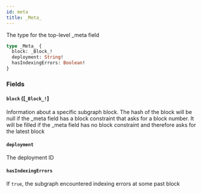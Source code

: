 ```yaml
---
id: meta
title: _Meta_
---
```


The type for the top-level \_meta field

```graphql
type _Meta_ {
  block: _Block_!
  deployment: String!
  hasIndexingErrors: Boolean!
}
```

### Fields

#### `block` ([`_Block_!`]

Information about a specific subgraph block. The hash of the block
will be null if the \_meta field has a block constraint that asks for
a block number. It will be filled if the \_meta field has no block constraint
and therefore asks for the latest block

#### `deployment` 

The deployment ID

#### `hasIndexingErrors` 

If `true`, the subgraph encountered indexing errors at some past block
